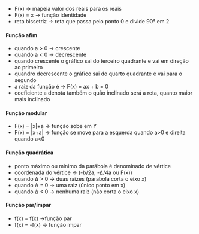 






-   F(x) → mapeia valor dos reais para os reais
-   F(x) = x → função identidade
-   reta bissetriz → reta que passa pelo ponto 0 e divide 90° em 2

#### Função afim

-   quando a \> 0 → crescente
-   quando a \< 0 → decrescente
-   quando crescente o gráfico sai do terceiro quadrante e vai em
    direção ao primeiro
-   quandro decrescente o gráfico sai do quarto quadrante e vai para o
    segundo
-   a raiz da função é → F(x) = ax + b = 0
-   coeficiente a denota também o quão inclinado será a reta, quanto
    maior mais inclinado

#### Função modular

-   F(x) = \|x\|+a → função sobe em Y
-   F(x) = \|x+a\| → função se move para a esquerda quando a\>0 e
    direita quando a\<0

#### Função quadrática

-   ponto máximo ou minimo da parábola é denominado de vértice
-   coordenada do vértice → (-b/2a, -Δ/4a ou F(x))
-   quando Δ \> 0 → duas raizes (parabola corta o eixo x)
-   quando Δ = 0 → uma raiz (único ponto em x)
-   quando Δ \< 0 → nenhuma raiz (não corta o eixo x)

#### Função par/ímpar

-   f(x) = f(x) →função par
-   f(x) = -f(x) → função ímpar


